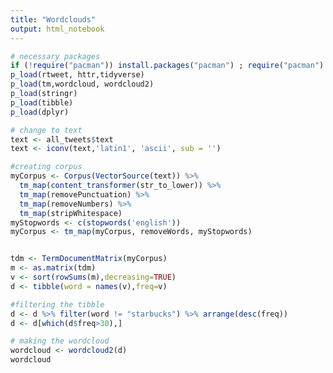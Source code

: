 ```yaml
---
title: "Wordclouds"
output: html_notebook
---
```


```r
# necessary packages
if (!require("pacman")) install.packages("pacman") ; require("pacman")
p_load(rtweet, httr,tidyverse)
p_load(tm,wordcloud, wordcloud2)
p_load(stringr)
p_load(tibble)
p_load(dplyr)
```

```r
# change to text
text <- all_tweets$text
text <- iconv(text,'latin1', 'ascii', sub = '')
```

```r
#creating corpus
myCorpus <- Corpus(VectorSource(text)) %>%
  tm_map(content_transformer(str_to_lower)) %>%
  tm_map(removePunctuation) %>%
  tm_map(removeNumbers) %>%
  tm_map(stripWhitespace)
myStopwords <- c(stopwords('english'))
myCorpus <- tm_map(myCorpus, removeWords, myStopwords)


tdm <- TermDocumentMatrix(myCorpus)
m <- as.matrix(tdm)
v <- sort(rowSums(m),decreasing=TRUE)
d <- tibble(word = names(v),freq=v)

#filtering the tibble
d <- d %>% filter(word != "starbucks") %>% arrange(desc(freq))
d <- d[which(d$freq>30),]

# making the wordcloud
wordcloud <- wordcloud2(d)
wordcloud
```
